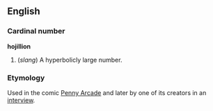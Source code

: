 ==English==
===Cardinal number===
'''hojillion'''
#(''slang'') A hyperbolicly large number.

===Etymology===
Used in the comic [http://www.penny-arcade.com/view.php3?date=2002-02-11 Penny Arcade] and later by one of its creators in an
[http://games.slashdot.org/article.pl?sid=04/11/26/003251&tid=188&tid=133&tid=11&tid=10 interview].

{{rfd}}